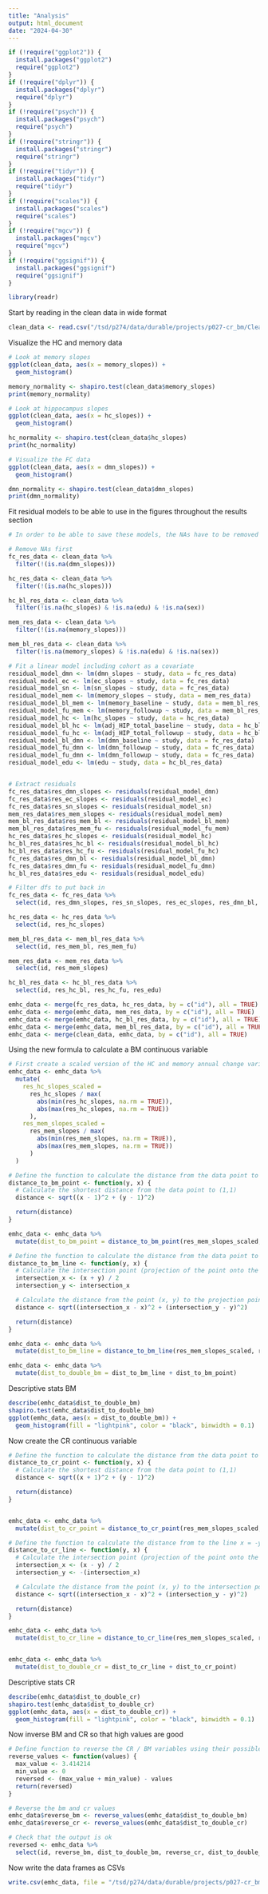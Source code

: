 ```yaml
---
title: "Analysis"
output: html_document
date: "2024-04-30"
---
```

```r
if (!require("ggplot2")) {
  install.packages("ggplot2")
  require("ggplot2")
}
if (!require("dplyr")) {
  install.packages("dplyr")
  require("dplyr")
}
if (!require("psych")) {
  install.packages("psych")
  require("psych")
}
if (!require("stringr")) {
  install.packages("stringr")
  require("stringr")
}
if (!require("tidyr")) {
  install.packages("tidyr")
  require("tidyr")
}
if (!require("scales")) {
  install.packages("scales")
  require("scales")
}
if (!require("mgcv")) {
  install.packages("mgcv")
  require("mgcv")
}
if (!require("ggsignif")) {
  install.packages("ggsignif")
  require("ggsignif")
}

library(readr)
```

Start by reading in the clean data in wide format 
```r
clean_data <- read.csv("/tsd/p274/data/durable/projects/p027-cr_bm/Clean Data All Cohorts/Wide Format/Merged cohorts analysed data wide.csv")
```

Visualize the HC and memory data
```r
# Look at memory slopes
ggplot(clean_data, aes(x = memory_slopes)) +
  geom_histogram()

memory_normality <- shapiro.test(clean_data$memory_slopes)
print(memory_normality)

# Look at hippocampus slopes
ggplot(clean_data, aes(x = hc_slopes)) +
  geom_histogram()

hc_normality <- shapiro.test(clean_data$hc_slopes)
print(hc_normality)

# Visualize the FC data
ggplot(clean_data, aes(x = dmn_slopes)) +
  geom_histogram()

dmn_normality <- shapiro.test(clean_data$dmn_slopes)
print(dmn_normality)
```
Fit residual models to be able to use in the figures throughout the results section
```r
# In order to be able to save these models, the NAs have to be removed so I made a df for each type to remove the data and then can merge back into clean_df

# Remove NAs first
fc_res_data <- clean_data %>%
  filter(!(is.na(dmn_slopes)))

hc_res_data <- clean_data %>%
  filter(!(is.na(hc_slopes)))

hc_bl_res_data <- clean_data %>%
  filter(!is.na(hc_slopes) & !is.na(edu) & !is.na(sex))

mem_res_data <- clean_data %>%
  filter(!(is.na(memory_slopes)))

mem_bl_res_data <- clean_data %>%
  filter(!is.na(memory_slopes) & !is.na(edu) & !is.na(sex))

# Fit a linear model including cohort as a covariate
residual_model_dmn <- lm(dmn_slopes ~ study, data = fc_res_data)
residual_model_ec <- lm(ec_slopes ~ study, data = fc_res_data)
residual_model_sn <- lm(sn_slopes ~ study, data = fc_res_data)
residual_model_mem <- lm(memory_slopes ~ study, data = mem_res_data)
residual_model_bl_mem <- lm(memory_baseline ~ study, data = mem_bl_res_data)
residual_model_fu_mem <- lm(memory_followup ~ study, data = mem_bl_res_data)
residual_model_hc <- lm(hc_slopes ~ study, data = hc_res_data)
residual_model_bl_hc <- lm(adj_HIP_total_baseline ~ study, data = hc_bl_res_data)
residual_model_fu_hc <- lm(adj_HIP_total_followup ~ study, data = hc_bl_res_data)
residual_model_bl_dmn <- lm(dmn_baseline ~ study, data = fc_res_data)
residual_model_fu_dmn <- lm(dmn_followup ~ study, data = fc_res_data)
residual_model_fu_dmn <- lm(dmn_followup ~ study, data = fc_res_data)
residual_model_edu <- lm(edu ~ study, data = hc_bl_res_data)


# Extract residuals
fc_res_data$res_dmn_slopes <- residuals(residual_model_dmn)
fc_res_data$res_ec_slopes <- residuals(residual_model_ec)
fc_res_data$res_sn_slopes <- residuals(residual_model_sn)
mem_res_data$res_mem_slopes <- residuals(residual_model_mem)
mem_bl_res_data$res_mem_bl <- residuals(residual_model_bl_mem)
mem_bl_res_data$res_mem_fu <- residuals(residual_model_fu_mem)
hc_res_data$res_hc_slopes <- residuals(residual_model_hc)
hc_bl_res_data$res_hc_bl <- residuals(residual_model_bl_hc)
hc_bl_res_data$res_hc_fu <- residuals(residual_model_fu_hc)
fc_res_data$res_dmn_bl <- residuals(residual_model_bl_dmn)
fc_res_data$res_dmn_fu <- residuals(residual_model_fu_dmn)
hc_bl_res_data$res_edu <- residuals(residual_model_edu)

# Filter dfs to put back in
fc_res_data <- fc_res_data %>%
  select(id, res_dmn_slopes, res_sn_slopes, res_ec_slopes, res_dmn_bl, res_dmn_fu)

hc_res_data <- hc_res_data %>%
  select(id, res_hc_slopes)

mem_bl_res_data <- mem_bl_res_data %>%
  select(id, res_mem_bl, res_mem_fu)

mem_res_data <- mem_res_data %>%
  select(id, res_mem_slopes)

hc_bl_res_data <- hc_bl_res_data %>%
  select(id, res_hc_bl, res_hc_fu, res_edu)

emhc_data <- merge(fc_res_data, hc_res_data, by = c("id"), all = TRUE)
emhc_data <- merge(emhc_data, mem_res_data, by = c("id"), all = TRUE)
emhc_data <- merge(emhc_data, hc_bl_res_data, by = c("id"), all = TRUE)
emhc_data <- merge(emhc_data, mem_bl_res_data, by = c("id"), all = TRUE)
emhc_data <- merge(clean_data, emhc_data, by = c("id"), all = TRUE)
```

Using the new formula to calculate a BM continuous variable 
```r
# First create a scaled version of the HC and memory annual change variables using the residuals
emhc_data <- emhc_data %>%
  mutate(
    res_hc_slopes_scaled =
      res_hc_slopes / max(
        abs(min(res_hc_slopes, na.rm = TRUE)),
        abs(max(res_hc_slopes, na.rm = TRUE))
      ),
    res_mem_slopes_scaled =
      res_mem_slopes / max(
        abs(min(res_mem_slopes, na.rm = TRUE)),
        abs(max(res_mem_slopes, na.rm = TRUE))
      )
  )

# Define the function to calculate the distance from the data point to the point (1,1)
distance_to_bm_point <- function(y, x) {
  # Calculate the shortest distance from the data point to (1,1)
  distance <- sqrt((x - 1)^2 + (y - 1)^2)

  return(distance)
}

emhc_data <- emhc_data %>%
  mutate(dist_to_bm_point = distance_to_bm_point(res_mem_slopes_scaled, res_hc_slopes_scaled))

# Define the function to calculate the distance from the data point to the point (1,1)
distance_to_bm_line <- function(y, x) {
  # Calculate the intersection point (projection of the point onto the line x = y)
  intersection_x <- (x + y) / 2
  intersection_y <- intersection_x

  # Calculate the distance from the point (x, y) to the projection point
  distance <- sqrt((intersection_x - x)^2 + (intersection_y - y)^2)

  return(distance)
}

emhc_data <- emhc_data %>%
  mutate(dist_to_bm_line = distance_to_bm_line(res_mem_slopes_scaled, res_hc_slopes_scaled))

emhc_data <- emhc_data %>%
  mutate(dist_to_double_bm = dist_to_bm_line + dist_to_bm_point)
```

Descriptive stats BM
```r
describe(emhc_data$dist_to_double_bm)
shapiro.test(emhc_data$dist_to_double_bm)
ggplot(emhc_data, aes(x = dist_to_double_bm)) +
  geom_histogram(fill = "lightpink", color = "black", binwidth = 0.1)
```

Now create the CR continuous variable 
```r
# Define the function to calculate the distance from the data point to the point (1,1)
distance_to_cr_point <- function(y, x) {
  # Calculate the shortest distance from the data point to (1,1)
  distance <- sqrt((x + 1)^2 + (y - 1)^2)

  return(distance)
}


emhc_data <- emhc_data %>%
  mutate(dist_to_cr_point = distance_to_cr_point(res_mem_slopes_scaled, res_hc_slopes_scaled))

# Define the function to calculate the distance from to the line x = -y
distance_to_cr_line <- function(y, x) {
  # Calculate the intersection point (projection of the point onto the line x = -y)
  intersection_x <- (x - y) / 2
  intersection_y <- -(intersection_x)

  # Calculate the distance from the point (x, y) to the intersection point
  distance <- sqrt((intersection_x - x)^2 + (intersection_y - y)^2)

  return(distance)
}

emhc_data <- emhc_data %>%
  mutate(dist_to_cr_line = distance_to_cr_line(res_mem_slopes_scaled, res_hc_slopes_scaled))


emhc_data <- emhc_data %>%
  mutate(dist_to_double_cr = dist_to_cr_line + dist_to_cr_point)
```

Descriptive stats CR
```r
describe(emhc_data$dist_to_double_cr)
shapiro.test(emhc_data$dist_to_double_cr)
ggplot(emhc_data, aes(x = dist_to_double_cr)) +
  geom_histogram(fill = "lightpink", color = "black", binwidth = 0.1)
```

Now inverse BM and CR so that high values are good
```r
# Define function to reverse the CR / BM variables using their possible min and max values
reverse_values <- function(values) {
  max_value <- 3.414214
  min_value <- 0
  reversed <- (max_value + min_value) - values
  return(reversed)
}

# Reverse the bm and cr values
emhc_data$reverse_bm <- reverse_values(emhc_data$dist_to_double_bm)
emhc_data$reverse_cr <- reverse_values(emhc_data$dist_to_double_cr)

# Check that the output is ok
reversed <- emhc_data %>%
  select(id, reverse_bm, dist_to_double_bm, reverse_cr, dist_to_double_cr)
```

Now write the data frames as CSVs
```r
write.csv(emhc_data, file = "/tsd/p274/data/durable/projects/p027-cr_bm/Clean Data All Cohorts/Wide Format/Analysed data.csv")
```
